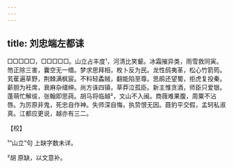 ```yaml
---
---
---
```

title: 刘忠端左都诔
---







□□□□□，□□□□□。山立占丰度¹，河清比笑颦。冰霜摧异类，雨雪救同寅。笏正除三害，囊空无一缗。梦求思拜相，枚卜反为民。龙性鸱夷革，松心竹箭筠。芄萑遍草野，荆棘满枫宸。不料轻蟊贼，翻能陷至尊。思鹃还望蜀，拒虎复投秦。薪胆为衽席，衰麻杂缙绅。尚方诛四镇，草莽泣孤臣。新主惟贪酒，师臣只爱银。蓬萌忙解绂，张翰即思莼。胡马将临越²，文山不入闽。商薇难果腹，周粟不沾唇。为厉原非鬼，死忠自作神。失师深自悔，执贽恨无因。聂豹平交假，孟轲私淑真。江都应更说，越亦有三二。

【校】

¹“山立”句 上缺字数未详。

²胡 原缺，以文意补。